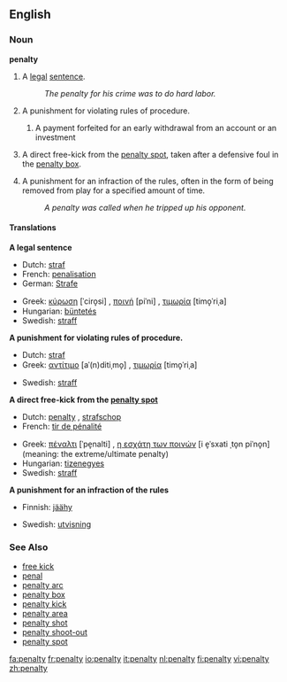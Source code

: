 {{wikipedia}}
==English==
===Noun===
'''penalty'''

# A [[legal]] [[sentence]].
#:''The penalty for his crime was to do hard labor.''
# A punishment for violating rules of procedure.
##{{finance}} A payment forfeited for an early withdrawal from an account or an investment
# {{football}} A direct free-kick from the [[penalty spot]], taken after a defensive foul in the [[penalty box]].
# {{Icehockey}} A punishment for an infraction of the rules, often in the form of being removed from play for a specified amount of time.
#:''A penalty was called when he tripped up his opponent.''

====Translations====
'''A legal sentence'''
{{top}}
*Dutch: [[straf]] {{f}}
*French: [[penalisation]] {{f}}
*German: [[Strafe]]
{{mid}}
*Greek: [[κύρωση]] [ˈciro̞si] {{f}}, [[ποινή]] [piˈni] {{f}}, [[τιμωρία]] [timo̞ˈriˌa] {{f}}
*Hungarian: [[büntetés]]
*Swedish: [[straff]] {{n}}
{{bottom}}

'''A punishment for violating rules of procedure.'''
{{top}}
*Dutch: [[straf]] {{f}}
*Greek: [[αντίτιμο]] [aˈ(n)ditiˌmo̞] {{n}}, [[τιμωρία]] [timo̞ˈriˌa] {{f}}
{{mid}}
*Swedish: [[straff]] {{n}}
{{bottom}}

'''{{football}} A direct free-kick from the [[penalty spot]]'''
{{top}}
*Dutch: [[penalty]] {{m}}, [[strafschop]] {{m}}
*French: [[tir de pénalité]] {{m}}
{{mid}}
*Greek: [[πέναλτι]] [ˈpe̞nalti] {{n}}, [[η εσχάτη των ποινών]] [i e̞ˈsxati ˌto̞n piˈno̞n] {{f}} (meaning: the extreme/ultimate penalty)
*Hungarian: [[tizenegyes]]
*Swedish: [[straff]] {{c}}
{{bottom}}

'''{{Icehockey}} A punishment for an infraction of the rules'''
{{top}}
*Finnish: [[jäähy]]
{{mid}}
*Swedish: [[utvisning]] {{c}}
{{bottom}}

===See Also===
*[[free kick]]
*[[penal]]
*[[penalty arc]]
*[[penalty box]]
*[[penalty kick]]
*[[penalty area]]
*[[penalty shot]]
*[[penalty shoot-out]]
*[[penalty spot]]

[[fa:penalty]]
[[fr:penalty]]
[[io:penalty]]
[[it:penalty]]
[[nl:penalty]]
[[fi:penalty]]
[[vi:penalty]]
[[zh:penalty]]
